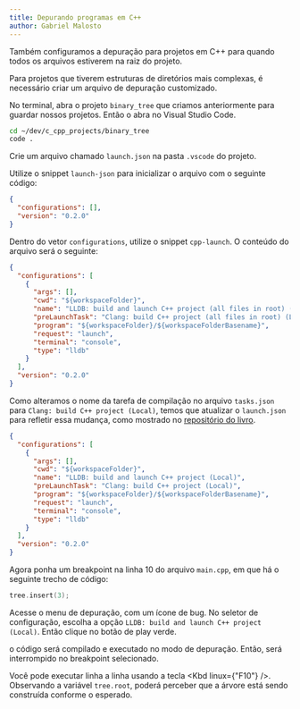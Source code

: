 ```yaml
---
title: Depurando programas em C++
author: Gabriel Malosto
---
```





Também configuramos a depuração para projetos em C++ para quando todos os arquivos estiverem na raiz do projeto.

Para projetos que tiverem estruturas de diretórios mais complexas, é necessário criar um arquivo de depuração customizado.

No terminal, abra o projeto `binary_tree` que criamos anteriormente para guardar nossos projetos.
Então o abra no Visual Studio Code.

```bash
cd ~/dev/c_cpp_projects/binary_tree
code .
```

Crie um arquivo chamado `launch.json` na pasta `.vscode` do projeto.

Utilize o snippet `launch-json` para inicializar o arquivo com o seguinte código:

```json
{
  "configurations": [],
  "version": "0.2.0"
}
```

Dentro do vetor `configurations`, utilize o snippet `cpp-launch`.
O conteúdo do arquivo será o seguinte:

```json
{
  "configurations": [
    {
      "args": [],
      "cwd": "${workspaceFolder}",
      "name": "LLDB: build and launch C++ project (all files in root) (Local)",
      "preLaunchTask": "Clang: build C++ project (all files in root) (Local)",
      "program": "${workspaceFolder}/${workspaceFolderBasename}",
      "request": "launch",
      "terminal": "console",
      "type": "lldb"
    }
  ],
  "version": "0.2.0"
}
```

Como alteramos o nome da tarefa de compilação no arquivo `tasks.json` para `Clang: build C++ project (Local)`, temos que atualizar o `launch.json` para refletir essa mudança, como mostrado no [repositório do livro](https://github.com/gabdumal/book_andesito/tree/main/public/code/c_cpp_projects/binary_tree/.vscode).

```json
{
  "configurations": [
    {
      "args": [],
      "cwd": "${workspaceFolder}",
      "name": "LLDB: build and launch C++ project (Local)",
      "preLaunchTask": "Clang: build C++ project (Local)",
      "program": "${workspaceFolder}/${workspaceFolderBasename}",
      "request": "launch",
      "terminal": "console",
      "type": "lldb"
    }
  ],
  "version": "0.2.0"
}
```

Agora ponha um breakpoint na linha 10 do arquivo `main.cpp`, em que há o seguinte trecho de código:

```cpp
tree.insert(3);
```

Acesse o menu de depuração, com um ícone de bug.
No seletor de configuração, escolha a opção `LLDB: build and launch C++ project (Local)`.
Então clique no botão de play verde.

o código será compilado e executado no modo de depuração.
Então, será interrompido no breakpoint selecionado.

Você pode executar linha a linha usando a tecla <Kbd linux={"F10"} />.
Observando a variável `tree.root`, poderá perceber que a árvore está sendo construída conforme o esperado.

<Figure
  caption="Usando um breakpoint no Visual Studio Code."
  images={[
    {
      src: breakpoint,
      alt: `Visual Studio Code depurando o arquivo "main.cpp", tendo pausado no breakpoint na linha 1 0.`,
    },
  ]}
/>
